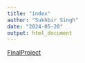 ```yaml
---
title: "index"
author: "Sukhbir Singh"
date: "2024-05-20"
output: html_document
---
```


[FinalProject](Final.html)